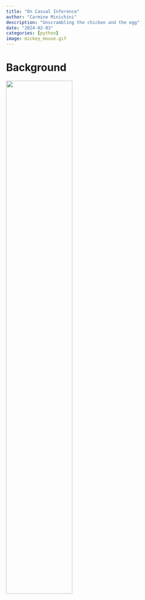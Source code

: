 ```yaml
---
title: "On Casual Inference"
author: "Carmine Minichini"
description: "Unscrambling the chicken and the egg"
date: "2024-02-03"
categories: [python]
image: mickey_mouse.gif
---
```


# Background

![](/imgs/wip.gif){fig-align="center" width=60% font-size=1px}


<!-- # EDA

# Dealing with unbalanced target

# Model evaluation

### Metrics

For clarity sake we're gonna rename:

- $True \ negatives \ = tn$
- $True \ positives \ = tp$
- $False \ positives \ = fp$
- $False \ negatives \ = fn$
 
#### Accuracy
$$
accuracy \ = \frac{tn + tp}{tn + tp + fp + fn}
$$

The accuracy

#### Type I error
$$
Type \ I \ error \ = \frac{fp}{fp + tn}
$$

When the model predict "1" on a ground truth of "0" this is identified as Type I error.
In our example predicting an "attrition" when the ground truth is "no attrition".  -->